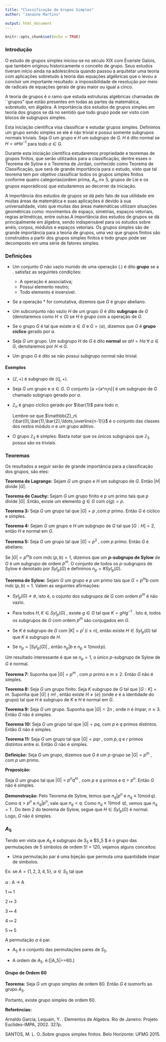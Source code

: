 ```yaml
---
title: "Classificação de Grupos Simples"
author: "Janaíne Martins"

output: html_document
---
```


```r
knitr::opts_chunk$set(echo = TRUE)
```
### Introdução
O estudo de grupos simples iniciou-se no século XIX com Évariste Galois, que também originou historicamente o conceito de grupo. Seus estudos tiveram início ainda na adolescência quando passou a arquitetar uma teoria com aplicações sobretudo à teoria das equações algébricas que o levou a concluir um importante resultado: a impossibilidade de resolução por meio
de radicais de equações gerais de grau maior ou igual a cinco.

A teoria de grupos é o ramo que estuda estruturas algébricas
chamadas de ``grupos" que estão presentes em todas as partes da matemática, sobretudo, em álgebra.
A importância dos estudos de grupos simples em teoria dos grupos se dá no sentido que todo grupo pode ser visto com blocos de subgrupos simples. 

 Esta iniciação científica visa classificar e estudar grupos simples. Definimos um grupo sendo simples se ele é não trivial e possui somente subgrupos normais triviais. Seja $G$ um grupo e $H$ um subgrupo de $G$. $H$ é dito normal  se $H = aHa^{-1}$ para todo $a\in G$.
 
 Durante esta iniciação científica estudaremos propriedade e teoremas de grupos finitos, que serão utilizados para a classificação, dentre esses o Teorema de Sylow e o Teorema de Jordan, conhecido como Teorema de Classificação, que será de grande importância para o estudo, visto que tal teorema tem por objetivo classificar todos os grupos simples finitos conforme
 quatro categorias(ordem prima, $A_n, n \geq$ 5, grupos de Lie e os grupos esporádicos) que estudaremos ao decorrer da iniciação. 
 
 A importância dos estudos de grupos se dá pelo fato de sua utilidade em muitas áreas da matemática e suas aplicações é devido à sua universalidade, visto que muitas das áreas matemáticas utilizam situações geométricas como: movimentos de espaço, simetrias, espaços vetoriais, regras aritméticas, entre outras.A importância dos estudos de grupos se dá principalmente em álgebra, sendo indispensável para os estudos sobre anéis, corpos, módulos e espaços vetoriais. Os grupos simples são de grande importância para a teoria de grupos, uma vez que grupos finitos são construídos a partir dos grupos simples finitos e todo grupo pode ser decomposto em uma série de fatores simples.
 
### Definições

- Um conjunto $G$ não vazio munido de uma operação (.) é dito **grupo** se a $.$ satisfaz as seguintes condições:

  - A operação é associativa;
  - Possui elemento neutro;
  - Todo elemento é inversível.


- Se a operação $*$ for comutativa, dizemos que $G$ é grupo abeliano. 

- Um subconjunto não vazio $H$ de um grupo $G$  é dito **subgrupo** de $G$ (denotaremos como $H \leq G$) se $H$ é grupo com a operação de $G$.
- Se o grupo $G$ é tal que existe $a\in G$ e $G=\langle a\rangle$, dizemos que $G$ é **grupo cíclico** gerado por $a$.
- Seja $G$ um grupo. Um subgrupo $H$ de $G$ é dito **normal** se $aH = Ha  ~\forall~a\in G$, denotaremos por $H\lhd G$.
- Um grupo $G$ é dito \textbf{simples} se não possui subgrupo normal não trivial.

#### Exemplos
- $(\mathbb{Z},+)$ é subgrupo de $(\mathbb{Q},+)$.
- Seja $G$ um grupo e $a\in G$. O conjunto \[\langle a \rangle =\{a^n~|~n\in\mathbb{Z}\}\] é um subgrupo de $G$ chamado subgrupo gerado por $a$.
- $\mathbb{Z}_n$ é grupo cíclico gerado por $\bar{1}$ para todo $n$.
    
    Lembre-se que $\mathbb{Z}_n\{\bar{0},\bar{1},\bar{2},\ldots,\overline{n-1}\}$ é o conjunto das classes dos restos módulo $n$ e um grupo aditivo.
    
-  O grupo $\mathbb{Z}_3$ é simples. Basta notar que os únicos subgrupos que $\mathbb{Z}_3$ possui são os triviais.


 
### Teoremas
Os resultados a seguir serão de grande importância para a classificação dos grupos, são eles:

**Teorema de Lagrange:**
Sejam $G$ um grupo e $H$ um subgrupo de $G$. Então $|H|$ divide $|G|$.

**Teorema de Cauchy:** 
Sejam $G$ um grupo finito e $p$ um primo tais que $p$ divide $| G |$ .Então, existe um elemento $g\in G$ com $o(g) = p$.

**Teorema 3:**
Seja $G$ um grupo tal que $| G |= p$ ,com $p$ primo. Então $G$ é cíclico e simples.

**Teorema 4:**
Sejam $G$ um grupo e $H$ um subgrupo de $G$ tal que $[G:H]=2$, então $H$ e normal em $G$.

**Teorema 5:**
Seja $G$ um grupo tal que $| G |= p^2$ , com $p$ primo. Então $G$ é abeliano.

Se $|G|=p^mb$ com $\operatorname{mdc}(p,b)=1$, dizemos que um **$p$-subgrupo de Sylow** de $G$ é um subgrupo de ordem $p^m$. O conjunto de todos os $p$-subgrupos de Sylow é denotado por $Syl_p(G)$ e definimos $n_p=\# Syl_p(G)$.

**Teorema de Sylow:**
Sejam $G$ um grupo e $p$ um primo tais que $G=p^mb$ com $\operatorname{mdc}(p,b)=1$. Valem as seguintes afirmações:

 - $Syl_p(G)\neq \emptyset$, isto é, o cojunto dos subgrupos de $G$ com ordem $p^m$ é não vazio.

 - Para todos $H, K \in Syl_p (G)$ , existe $g \in G$ tal que $K = gHg^{−1}$ . Isto é, todos os subgrupos de $G$ com ordem $p^m$ são conjugados em $G$.

 - Se $K$ é subgrupo de $G$ com $| K |= p^i~ (i \leq n)$, então existe $H\in Syl_p (G)$ tal que $K$ é subgrupo de $H$.
 
 - Se $n_p =| Syl_p (G) |$ , então $n_p | b$ e $n_p \equiv 1 (\operatorname{mod} p)$.

Um resultado interessante é que se $n_p=1$, o único $p$-subgrupo de Sylow de $G$ é normal.

**Teorema 7:** 
Suponha que $| G |= p^m$ , com $p$ primo e $m\geq 2$. Então $G$ não é simples.

**Teorema 8:**
Seja $G$ um grupo finito. Seja $K$ subgrupo de $G$ tal que $[G : K] = m$. Suponha que $| G |\nmid m!$ , então existe $H \neq\{ e \}$ (onde $e$ é a identidade do grupo) tal que $H$ é subgrupo de $K$ e $H$ é normal em $G$.

**Teorema 9:**
Seja $G$ um grupo. Suponha que $| G |= 2n$ , onde $n$ é ímpar, $n\geq 3$. Então $G$ não é simples.
 
**Teorema 10:**
Seja $G$ um grupo tal que $|G|=pq$, com $p$ e $q$ primos distintos. Então $G$ não é simples.
    
**Teorema 11:**
Seja $G$ um grupo tal que $| G |=pqr$ , com $p,q$ e $r$ primos distintos entre si. Então $G$ não é simples.

**Definição:** Seja $G$ um grupo, dizemos que $G$ é um $p$-grupo se $| G |= p^m$ , com $p$ um primo.

**Proposição:**

Seja $G$ um grupo tal que $| G |=p^n q^m$ , com $p$ e $q$ primos e $q > p^n$. Então $G$ não é simples.


**Demonstração:** Pelo Teorema de Sylow, temos que
$n_q | p^n$ e $n_q \equiv 1 (\operatorname{mod} q)$. Como $q > p^n$ e $n_q | p^n$, vale que $n_q < q$.
Como $n_q \equiv 1 (\operatorname{mod}~q)$, vemos que $n_q = 1$ . Do item 2 do teorema de Sylow, segue que $H\in Syl_p (G)$ é normal. Logo, $G$ não é simples.

### $A_5$

Tendo em vista que $A_5$ é subgrupo de $S_5$ e $S_5 $ é o grupo das permutações de $5$ símbolos de ordem 5! = 120, vejamos alguns conceitos:
       
- Uma permutação par é uma bijeção que permuta uma quantidade ímpar de símbolos.
       
Ex: se $A=\{1,2,3,4,5\},~ \alpha\in S_5$ tal que
       
$\alpha$ : A $\rightarrow$ A

1 $\mapsto$ 1\nonumber

2 $\mapsto$ 3\nonumber

3 $\mapsto$ 4\nonumber

4 $\mapsto$ 2\nonumber

5 $\mapsto$ 5\nonumber
      
        
A permutação $\alpha$ é par.
        
- $A_5$ é o conjunto das permutações pares de $S_5$.
        
- A ordem de $A_5$. é:\[|A_5|=\displaystyle\frac{|G|}{2}=60.\]
     
      
#### Grupo de Ordem 60
  
**Teorema:**
    Seja $G$ um grupo simples de ordem $60$. Então $G$ é isomorfo ao grupo $A_5$.
   
Portanto, existe grupo simples de ordem 60.

**Referências:**

Arnaldo Garcia; Lequain, Y. . Elementos de Algebra. Rio de Janeiro: Projeto Euclides-IMPA, 2002. 327p.

SANTOS, M. L. O..Sobre grupos simples finitos. Belo Horizonte: UFMG 2015.